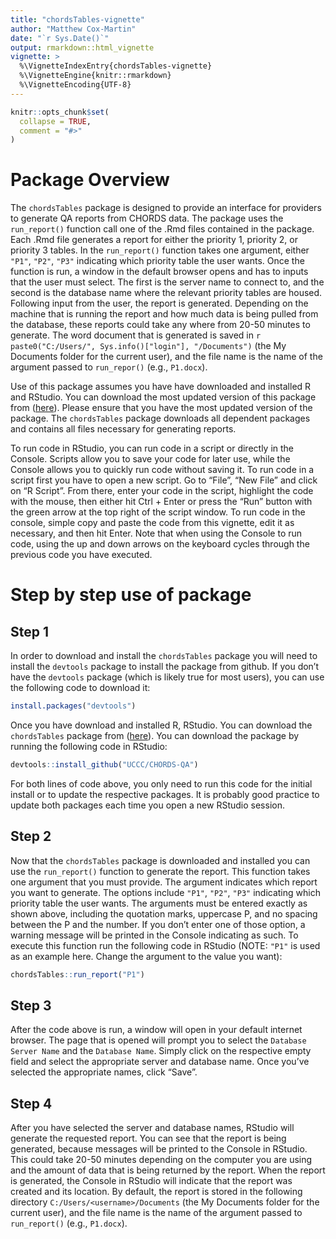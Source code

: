 ```yaml
---
title: "chordsTables-vignette"
author: "Matthew Cox-Martin"
date: "`r Sys.Date()`"
output: rmarkdown::html_vignette
vignette: >
  %\VignetteIndexEntry{chordsTables-vignette}
  %\VignetteEngine{knitr::rmarkdown}
  %\VignetteEncoding{UTF-8}
---
```


```r
knitr::opts_chunk$set(
  collapse = TRUE,
  comment = "#>"
)

```

# Package Overview

The `chordsTables` package is designed to provide an interface for providers to generate QA reports from CHORDS data.  The package uses the `run_report()` function call one of the .Rmd files contained in the package.  Each .Rmd file generates a report for either the priority 1, priority 2, or priority 3 tables.  In the `run_report()`  function takes one argument, either `"P1"`, `"P2"`, `"P3"` indicating which priority table the user wants.  Once the function is run, a window in the default browser opens and has to inputs that the user must select.  The first is the server name to connect to, and the second is the database name where the relevant priority tables are housed.  Following input from the user, the report is generated.  Depending on the machine that is running the report and how much data is being pulled from the database, these reports could take any where from 20-50 minutes to generate. The word document that is generated is saved in `r paste0("C:/Users/", Sys.info()["login"], "/Documents")` (the My Documents folder for the current user), and the file name is the name of the argument passed to `run_repor()` (e.g., `P1.docx`).

Use of this package assumes you have have downloaded and installed R and RStudio.  You can download the most updated version of this package from ([here](https://github.com/UCCC/CHORDS-QA)).  Please ensure that you have the most updated version of the package.  The `chordsTables` package downloads all dependent packages and contains all files necessary for generating reports.

To run code in RStudio, you can run code in a script or directly in the Console.  Scripts allow you to save your code for later use, while the Console allows you to quickly run code without saving it. To run code in a script first you have to open a new script. Go to "File", "New File" and click on "R Script".  From there, enter your code in the script, highlight the code with the mouse, then either hit Ctrl + Enter or press the "Run" button with the green arrow at the top right of the script window.  To run code in the console, simple copy and paste the code from this vignette, edit it as necessary, and then hit Enter.  Note that when using the Console to run code, using the up and down arrows on the keyboard cycles through the previous code you have executed.    

# Step by step use of package

## Step 1

In order to download and install the `chordsTables` package you will need to install the `devtools` package to install the package from github.  If you don't have the `devtools` package (which is likely true for most users), you can use the following code to download it:

```r
install.packages("devtools")
```

Once you have download and installed R, RStudio.  You can download the `chordsTables` package from ([here](https://github.com/UCCC/CHORDS-QA)). You can download the package by running the following code in RStudio:

```r
devtools::install_github("UCCC/CHORDS-QA")
```


For both lines of code above, you only need to run this code for the initial install or to update the respective packages.  It is probably good practice to update both packages each time you open a new RStudio session.

## Step 2

Now that the `chordsTables` package is downloaded and installed you can use the `run_report()` function to generate the report.  This function takes one argument that you must provide.  The argument indicates which report you want to generate.  The options include `"P1"`, `"P2"`, `"P3"` indicating which priority table the user wants.  The arguments must be entered exactly as shown above, including the quotation marks, uppercase P, and no spacing between the P and the number.  If you don't enter one of those option, a warning message will be printed in the Console indicating as such.  To execute this function run the following code in RStudio (NOTE: `"P1"` is used as an example here.  Change the argument to the value you want):

```r
chordsTables::run_report("P1")
```


## Step 3

After the code above is run, a window will open in your default internet browser.  The page that is opened will prompt you to select the `Database Server Name` and the `Database Name`.  Simply click on the respective empty field and select the appropriate server and database name.  Once you've selected the appropriate names, click "Save".

## Step 4

After you have selected the server and database names, RStudio will generate the requested report. You can see that the report is being generated, because messages will be printed to the Console in RStudio.  This could take 20-50 minutes depending on the computer you are using and the amount of data that is being returned by the report.  When the report is generated, the Console in RStudio will indicate that the report was created and its location.  By default, the report is stored in the following directory `C:/Users/<username>/Documents` (the My Documents folder for the current user), and the file name is the name of the argument passed to `run_report()` (e.g., `P1.docx`).
